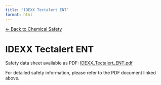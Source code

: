 ```yaml
---
title: "IDEXX Tectalert ENT"
format: html
---
```


[← Back to Chemical Safety](../chemical-safety.qmd)

# IDEXX Tectalert ENT

Safety data sheet available as PDF: [IDEXX_Tectalert_ENT.pdf](../02-chemical-safety/chemicals/IDEXX_Tectalert_ENT.pdf)

For detailed safety information, please refer to the PDF document linked above.
